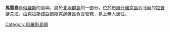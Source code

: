 {{multiple issues|
{{expand|time=2017-07-24T10:52:22+00:00}}
{{expert|time=2017-07-24T10:52:22+00:00}}
{{unreferenced|time=2017-07-24T10:52:22+00:00}}
}}
'''馬雷島'''是[[俄羅斯|俄羅斯]]的島嶼，屬於[[北地群島|北地群島]]的一部分，位於[[布爾什維克島|布爾什維克島]]西北面的[[拉普捷夫海|拉普捷夫海]]，由[[克拉斯諾亞爾斯克邊疆區|克拉斯諾亞爾斯克邊疆區]]負責管轄，島上無人居住。

{{Russia-geo-stub}}
[[Category:俄羅斯島嶼|Category:俄羅斯島嶼]]